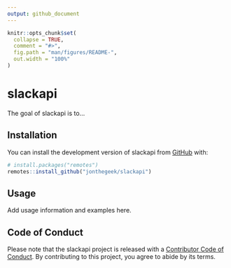 ```yaml
---
output: github_document
---
```


<!-- README.md is generated from README.Rmd. Please edit that file -->

```r
knitr::opts_chunk$set(
  collapse = TRUE,
  comment = "#>",
  fig.path = "man/figures/README-",
  out.width = "100%"
)
```

# slackapi

<!-- badges: start -->
<!-- badges: end -->

The goal of slackapi is to...

## Installation

You can install the development version of slackapi from [GitHub](https://github.com/) with:

``` r
# install.packages("remotes")
remotes::install_github("jonthegeek/slackapi")
```

## Usage

Add usage information and examples here.

## Code of Conduct

Please note that the slackapi project is released with a [Contributor Code of Conduct](https://jonthegeek.github.io/slackapi/CODE_OF_CONDUCT.html). By contributing to this project, you agree to abide by its terms.
